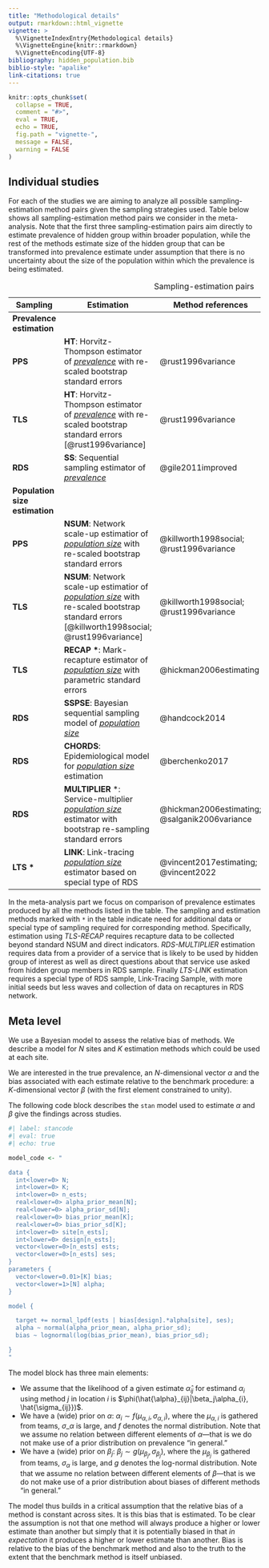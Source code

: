 ```yaml
---
title: "Methodological details"
output: rmarkdown::html_vignette
vignette: >
  %\VignetteIndexEntry{Methodological details}
  %\VignetteEngine{knitr::rmarkdown}
  %\VignetteEncoding{UTF-8}
bibliography: hidden_population.bib
biblio-style: "apalike"
link-citations: true
---
```


```r
knitr::opts_chunk$set(
  collapse = TRUE,
  comment = "#>",
  eval = TRUE,
  echo = TRUE,
  fig.path = "vignette-",
  message = FALSE,
  warning = FALSE
)

```

## Individual studies {#sec-estimation-study}

For each of the studies we are aiming to analyze all possible sampling-estimation method pairs given the sampling strategies used. Table below shows all sampling-estimation method pairs we consider in the meta-analysis. Note that the first three sampling-estimation pairs aim directly to estimate prevalence of hidden group within broader population, while the rest of the methods estimate size of the hidden group that can be transformed into prevalence estimate under assumption that there is no uncertainty about the size of the population within which the prevalence is being estimated.

| Sampling                       | Estimation                                                                                                                                                  | Method references                             | [R] Package                                                                                       |
|--------------|----------------------------|--------------|-----------------|
| **Prevalence estimation**      |                                                                                                                                                             |                                               |                                                                                                   |
| **PPS**                        | **HT**: Horvitz-Thompson estimator of [*prevalence*]{.underline} with re-scaled bootstrap standard errors                                                   | @rust1996variance                             | Self-coded + `surveybootstrap` [@feehan2023surveybootstrap]                                       |
| **TLS**                        | **HT**: Horvitz-Thompson estimator of [*prevalence*]{.underline} with re-scaled bootstrap standard errors [@rust1996variance]                               | @rust1996variance                             | Self-coded + `surveybootstrap` [@feehan2023surveybootstrap]                                       |
| **RDS**                        | **SS**: Sequential sampling estimator of [*prevalence*]{.underline}                                                                                         | @gile2011improved                             | `RDS` [@handcock2023rds]                                                                          |
| **Population size estimation** |                                                                                                                                                             |                                               |                                                                                                   |
| **PPS**                        | **NSUM**: Network scale-up estimatior of [*population size*]{.underline} with re-scaled bootstrap standard errors                                           | @killworth1998social; @rust1996variance       | `networkreporting` [@feehan2021networkreporting] + `surveybootstrap` [@feehan2023surveybootstrap] |
| **TLS**                        | **NSUM**: Network scale-up estimatior of [*population size*]{.underline} with re-scaled bootstrap standard errors [@killworth1998social; @rust1996variance] | @killworth1998social; @rust1996variance       | `networkreporting` [@feehan2021networkreporting] + `surveybootstrap` [@feehan2023surveybootstrap] |
| **TLS**                        | **RECAP \***: Mark-recapture estimator of [*population size*]{.underline} with parametric standard errors                                                   | @hickman2006estimating                        | `Rcapture` [@baillargeon2007rcapture]                                                             |
| **RDS**                        | **SSPSE**: Bayesian sequential sampling model of [*population size*]{.underline}                                                                            | @handcock2014                                 | `sspse` [@handcock2022sspse]                                                                      |
| **RDS**                        | **CHORDS**: Epidemiological model for [*population size*]{.underline} estimation                                                                            | @berchenko2017                                | `chords` [@berchenko2017]                                                                         |
| **RDS**                        | **MULTIPLIER** \*: Service-multiplier [*population size*]{.underline} estimator with bootstrap re-sampling standard errors                                  | @hickman2006estimating; @salganik2006variance | Self-coded + `surveybootstrap` [@feehan2023surveybootstrap]                                       |
| **LTS \***                     | **LINK**: Link-tracing [*population size*]{.underline} estimator based on special type of RDS                                                               | @vincent2017estimating; @vincent2022          | Self-coded based on @vincent2022                                                                  |

: Sampling-estimation pairs

In the meta-analysis part we focus on comparison of prevalence estimates produced by all the methods listed in the table. The sampling and estimation methods marked with `*` in the table indicate need for additional data or special type of sampling required for corresponding method. Specifically, estimation using *TLS-RECAP* requires recapture data to be collected beyond standard NSUM and direct indicators. *RDS-MULTIPLIER* estimation requires data from a provider of a service that is likely to be used by hidden group of interest as well as direct questions about that service use asked from hidden group members in RDS sample. Finally *LTS-LINK* estimation requires a special type of RDS sample, Link-Tracing Sample, with more initial seeds but less waves and collection of data on recaptures in RDS network.

## Meta level {#sec-estimation-meta}

We use a Bayesian model to assess the relative bias of methods. We describe a model for $N$ sites and $K$ estimation methods which could be used at each site.

We are interested in the true prevalence, an $N$-dimensional vector $\alpha$ and the bias associated with each estimate relative to the benchmark procedure: a $K$-dimensional vector $\beta$ (with the first element constrained to unity).

The following code block describes the `stan` model used to estimate $\alpha$ and $\beta$ give the findings across studies.

```r
#| label: stancode
#| eval: true
#| echo: true

model_code <- "

data {
  int<lower=0> N;
  int<lower=0> K;
  int<lower=0> n_ests;
  real<lower=0> alpha_prior_mean[N];
  real<lower=0> alpha_prior_sd[N];
  real<lower=0> bias_prior_mean[K];
  real<lower=0> bias_prior_sd[K];
  int<lower=0> site[n_ests];
  int<lower=0> design[n_ests];
  vector<lower=0>[n_ests] ests;
  vector<lower=0>[n_ests] ses;
}
parameters {
  vector<lower=0.01>[K] bias;
  vector<lower=1>[N] alpha;
}

model {

  target += normal_lpdf(ests | bias[design].*alpha[site], ses);
  alpha ~ normal(alpha_prior_mean, alpha_prior_sd);
  bias ~ lognormal(log(bias_prior_mean), bias_prior_sd);

}
"


```

The model block has three main elements:

-   We assume that the likelihood of a given estimate $\hat{\alpha}_{ij}$ for estimand $\alpha_i$ using method $j$ in location $i$ is $\phi(\hat{\alpha}_{ij}|\beta_j\alpha_{i}, \hat{\sigma_{ij}})$.
-   We have a (wide) prior on $\alpha$: $\alpha_i \sim f(\mu_{\alpha, i}, {\sigma}_{\alpha, i})$, where the $\mu_{\alpha, i}$ is gathered from teams, $\sigma\_{\alpha}$ is large, and $f$ denotes the normal distribution. Note that we assume no relation between different elements of $\alpha$---that is we do not make use of a prior distribution on prevalence "in general."
-   We have a (wide) prior on $\beta_j$: $\beta_j \sim g(\mu_{\beta_j}, {\sigma}_{\beta_j})$, where the $\mu_{\beta_j}$ is gathered from teams, $\sigma_{\alpha}$ is large, and $g$ denotes the log-normal distribution. Note that we assume no relation between different elements of $\beta$---that is we do not make use of a prior distribution about biases of different methods "in general."

The model thus builds in a critical assumption that the relative bias of a method is constant across sites. It is this bias that is estimated. To be clear the assumption is not that one method will always produce a higher or lower estimate than another but simply that it is potentially biased in that *in expectation* it produces a higher or lower estimate than another. Bias is relative to the bias of the benchmark method and also to the truth to the extent that the benchmark method is itself unbiased.

